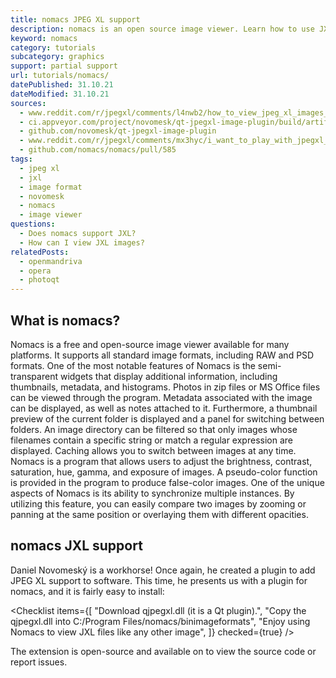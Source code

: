 ```yaml
---
title: nomacs JPEG XL support
description: nomacs is an open source image viewer. Learn how to use JXL images within nomacs.
keyword: nomacs
category: tutorials
subcategory: graphics
support: partial support
url: tutorials/nomacs/
datePublished: 31.10.21
dateModified: 31.10.21
sources:
  - www.reddit.com/r/jpegxl/comments/l4nwb2/how_to_view_jpeg_xl_images_in_nomacs_for_windows/
  - ci.appveyor.com/project/novomesk/qt-jpegxl-image-plugin/build/artifacts
  - github.com/novomesk/qt-jpegxl-image-plugin
  - www.reddit.com/r/jpegxl/comments/mx3hyc/i_want_to_play_with_jpegxl_jxl_files_software/
  - github.com/nomacs/nomacs/pull/585
tags:
  - jpeg xl
  - jxl
  - image format
  - novomesk
  - nomacs
  - image viewer
questions:
  - Does nomacs support JXL?
  - How can I view JXL images?
relatedPosts:
  - openmandriva
  - opera
  - photoqt
---
```


## What is nomacs?

Nomacs is a free and open-source image viewer available for many platforms. It supports all standard image formats, including RAW and PSD formats. One of the most notable features of Nomacs is the semi-transparent widgets that display additional information, including thumbnails, metadata, and histograms. Photos in zip files or MS Office files can be viewed through the program. Metadata associated with the image can be displayed, as well as notes attached to it. Furthermore, a thumbnail preview of the current folder is displayed and a panel for switching between folders. An image directory can be filtered so that only images whose filenames contain a specific string or match a regular expression are displayed. Caching allows you to switch between images at any time. Nomacs is a program that allows users to adjust the brightness, contrast, saturation, hue, gamma, and exposure of images. A pseudo-color function is provided in the program to produce false-color images. One of the unique aspects of Nomacs is its ability to synchronize multiple instances. By utilizing this feature, you can easily compare two images by zooming or panning at the same position or overlaying them with different opacities.

## nomacs JXL support

Daniel Novomeský is a workhorse! Once again, he created a plugin to add JPEG XL support to software. This time, he presents us with a plugin for nomacs, and it is fairly easy to install:

<Checklist
  items={[
    "Download qjpegxl.dll (it is a Qt plugin).",
    "Copy the qjpegxl.dll into C:/Program Files/nomacs/binimageformats",
    "Enjoy using Nomacs to view JXL files like any other image",
  ]}
  checked={true}
/>

<Link
  href="ci.appveyor.com/project/novomesk/qt-jpegxl-image-plugin/build/artifacts"
  text="Download the plugin here."
/>

The extension is open-source and available on <Link text="Github" href="github.com/novomesk/qt-jpegxl-image-plugin/issues"/> to view the source code or report issues.
